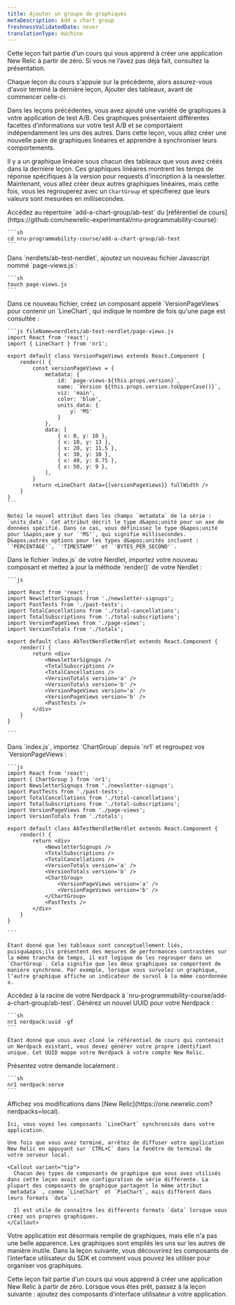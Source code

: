 ```yaml
---
title: Ajouter un groupe de graphiques
metaDescription: Add a chart group
freshnessValidatedDate: never
translationType: machine
---
```


<Callout variant="tip">
  Cette leçon fait partie d’un cours qui vous apprend à créer une application New Relic à partir de zéro. Si vous ne l’avez pas déjà fait, consultez la présentation.

  Chaque leçon du cours s&apos;appuie sur la précédente, alors assurez-vous d&apos;avoir terminé la dernière leçon, Ajouter des tableaux, avant de commencer celle-ci.
</Callout>

Dans les leçons précédentes, vous avez ajouté une variété de graphiques à votre application de test A/B. Ces graphiques présentaient différentes facettes d’informations sur votre test A/B et se comportaient indépendamment les uns des autres. Dans cette leçon, vous allez créer une nouvelle paire de graphiques linéaires et apprendre à synchroniser leurs comportements.

Il y a un graphique linéaire sous chacun des tableaux que vous avez créés dans la dernière leçon. Ces graphiques linéaires montrent les temps de réponse spécifiques à la version pour requests d&apos;inscription à la newsletter. Maintenant, vous allez créer deux autres graphiques linéaires, mais cette fois, vous les regrouperez avec un `ChartGroup` et spécifierez que leurs valeurs sont mesurées en millisecondes.

<Steps>
  <Step>
    Accédez au répertoire `add-a-chart-group/ab-test` du [référentiel de cours](https://github.com/newrelic-experimental/nru-programmability-course):

    ```sh
    cd nru-programmability-course/add-a-chart-group/ab-test
    ```
  </Step>

  <Step>
    Dans `nerdlets/ab-test-nerdlet`, ajoutez un nouveau fichier Javascript nommé `page-views.js`:

    ```sh
    touch page-views.js
    ```
  </Step>

  <Step>
    Dans ce nouveau fichier, créez un composant appelé `VersionPageViews` pour contenir un `LineChart`, qui indique le nombre de fois qu&apos;une page est consultée :

    ```js fileName=nerdlets/ab-test-nerdlet/page-views.js
    import React from 'react';
    import { LineChart } from 'nr1';

    export default class VersionPageViews extends React.Component {
        render() {
            const versionPageViews = {
                metadata: {
                    id: `page-views-${this.props.version}`,
                    name: `Version ${this.props.version.toUpperCase()}`,
                    viz: 'main',
                    color: 'blue',
                    units_data: {
                        y: 'MS'
                    }
                },
                data: [
                    { x: 0, y: 10 },
                    { x: 10, y: 13 },
                    { x: 20, y: 11.5 },
                    { x: 30, y: 10 },
                    { x: 40, y: 8.75 },
                    { x: 50, y: 9 },
                ],
            }
            return <LineChart data={[versionPageViews]} fullWidth />
        }
    }
    ```

    Notez le nouvel attribut dans les champs `metadata` de la série : `units_data`. Cet attribut décrit le type d&apos;unité pour un axe de données spécifié. Dans ce cas, vous définissez le type d&apos;unité pour l&apos;axe y sur `'MS'`, qui signifie millisecondes. D&apos;autres options pour les types d&apos;unités incluent : `'PERCENTAGE'`, `'TIMESTAMP'` et `'BYTES_PER_SECOND'`.
  </Step>

  <Step>
    Dans le fichier `index.js` de votre Nerdlet, importez votre nouveau composant et mettez à jour la méthode `render()` de votre Nerdlet :

    ```js

    import React from 'react';
    import NewsletterSignups from './newsletter-signups';
    import PastTests from './past-tests';
    import TotalCancellations from './total-cancellations';
    import TotalSubscriptions from './total-subscriptions';
    import VersionPageViews from './page-views';
    import VersionTotals from './totals';

    export default class AbTestNerdletNerdlet extends React.Component {
        render() {
            return <div>
                <NewsletterSignups />
                <TotalSubscriptions />
                <TotalCancellations />
                <VersionTotals version='a' />
                <VersionTotals version='b' />
                <VersionPageViews version='a' />
                <VersionPageViews version='b' />
                <PastTests />
            </div>
        }
    }

    ```
  </Step>

  <Step>
    Dans `index.js`, importez `ChartGroup` depuis `nr1` et regroupez vos `VersionPageViews`:

    ```js
    import React from 'react';
    import { ChartGroup } from 'nr1';
    import NewsletterSignups from './newsletter-signups';
    import PastTests from './past-tests';
    import TotalCancellations from './total-cancellations';
    import TotalSubscriptions from './total-subscriptions';
    import VersionPageViews from './page-views';
    import VersionTotals from './totals';

    export default class AbTestNerdletNerdlet extends React.Component {
        render() {
            return <div>
                <NewsletterSignups />
                <TotalSubscriptions />
                <TotalCancellations />
                <VersionTotals version='a' />
                <VersionTotals version='b' />
                <ChartGroup>
                    <VersionPageViews version='a' />
                    <VersionPageViews version='b' />
                </ChartGroup>
                <PastTests />
            </div>
        }
    }

    ```

    Étant donné que les tableaux sont conceptuellement liés, puisqu&apos;ils présentent des mesures de performances contrastées sur la même tranche de temps, il est logique de les regrouper dans un `ChartGroup`. Cela signifie que les deux graphiques se comportent de manière synchrone. Par exemple, lorsque vous survolez un graphique, l’autre graphique affiche un indicateur de survol à la même coordonnée x.
  </Step>

  <Step>
    Accédez à la racine de votre Nerdpack à `nru-programmability-course/add-a-chart-group/ab-test`.
  </Step>

  <Step>
    Générez un nouvel UUID pour votre Nerdpack :

    ```sh
    nr1 nerdpack:uuid -gf
    ```

    Étant donné que vous avez cloné le référentiel de cours qui contenait un Nerdpack existant, vous devez générer votre propre identifiant unique. Cet UUID mappe votre Nerdpack à votre compte New Relic.
  </Step>

  <Step>
    Présentez votre demande localement :

    ```sh
    nr1 nerdpack:serve
    ```
  </Step>

  <Step>
    Affichez vos modifications dans [New Relic](https://one.newrelic.com?nerdpacks=local).

    Ici, vous voyez les composants `LineChart` synchronisés dans votre application.

    Une fois que vous avez terminé, arrêtez de diffuser votre application New Relic en appuyant sur `CTRL+C` dans la fenêtre de terminal de votre serveur local.

    <Callout variant="tip">
      Chacun des types de composants de graphique que vous avez utilisés dans cette leçon avait une configuration de série différente. La plupart des composants de graphique partagent le même attribut `metadata` , comme `LineChart` et `PieChart`, mais diffèrent dans leurs formats `data` .

      Il est utile de connaître les différents formats `data` lorsque vous créez vos propres graphiques.
    </Callout>
  </Step>
</Steps>

Votre application est désormais remplie de graphiques, mais elle n&apos;a pas une belle apparence. Les graphiques sont empilés les uns sur les autres de manière inutile. Dans la leçon suivante, vous découvrirez les composants de l’interface utilisateur du SDK et comment vous pouvez les utiliser pour organiser vos graphiques.

<Callout variant="course">
  Cette leçon fait partie d’un cours qui vous apprend à créer une application New Relic à partir de zéro. Lorsque vous êtes prêt, passez à la leçon suivante : ajoutez des composants d’interface utilisateur à votre application.
</Callout>